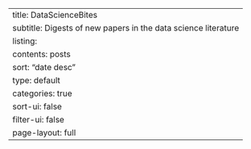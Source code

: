 ---
title: DataScienceBites
subtitle: Digests of new papers in the data science literature
listing:
  contents: posts
  sort: "date desc"
  type: default
  categories: true
  sort-ui: false
  filter-ui: false
page-layout: full
---